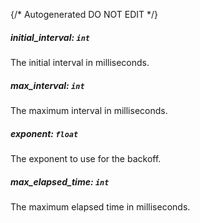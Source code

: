 {/* Autogenerated DO NOT EDIT  */}
##### **initial_interval:** `int`
The initial interval in milliseconds.

##### **max_interval:** `int`
The maximum interval in milliseconds.

##### **exponent:** `float`
The exponent to use for the backoff.

##### **max_elapsed_time:** `int`
The maximum elapsed time in milliseconds.

